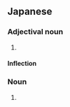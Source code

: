 ==Japanese==
{{ja-kanjitab|ゆう|うつ|yomi=o}}

===Adjectival noun===
{{ja-adj|decl=な|ゆううつ}}

# {{alternative form of|憂鬱|lang=ja}}

====Inflection====
{{ja-na|ゆううつ}}

===Noun===
{{ja-noun|ゆううつ}}

# {{alternative form of|憂鬱|lang=ja}}